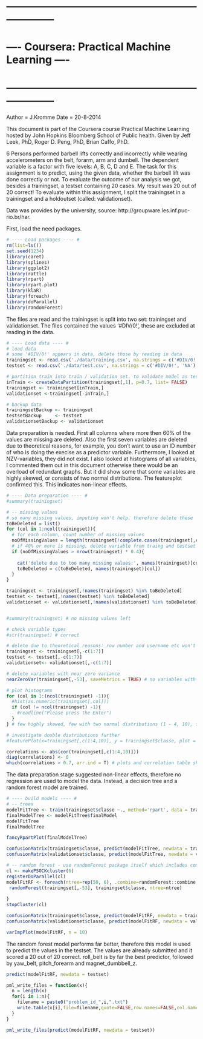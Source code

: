 # -------------------------------------------------------------------- #
# ----            Coursera: Practical Machine Learning            ---- #
# -------------------------------------------------------------------- #

Author = J.Kromme
Date = 20-8-2014

This document is part of the Coursera course Practical Machine Learning hosted by John Hopkins Bloomberg School of Public health. Given by Jeff Leek, PhD, Roger D. Peng, PhD, Brian Caffo, PhD.

6 Persons performed barbell lifts correctly and incorrectly while wearing accelerometers on the belt, forarm, arm and dumbell. The dependent variable is a factor with five levels: A, B, C, D and E. The task for this assignment is to predict, using the given data, whether the barbell lift was done correctly or not. To evaluate the outcome of our analysis we got, besides a trainingset, a testset containing 20 cases. My result was 20 out of 20 correct! To evaluate within this assignment, I split the trainingset in a trainingset and a holdoutset (called: validationset).

Data was provides by the university, source:  http://groupware.les.inf.puc-rio.br/har.

First, load the need packages. 
```r
# ---- Load packages ---- #
rm(list=ls())
set.seed(1234)
library(caret)
library(splines)
library(ggplot2)
library(rattle)
library(rpart)
library(rpart.plot)
library(klaR)
library(foreach)
library(doParallel)
library(randomForest)
```

The files are read and the trainingset is split into two set: trainingset and validationset. The files contained the values '#DIV/0!', these are excluded at reading in the data.

```r
# ---- Load data ---- #
# load data
# some '#DIV/0!' appears in data, delete those by reading in data
trainingset <- read.csv('./data/training.csv', na.strings = c('#DIV/0!', 'NA') )
testset <- read.csv('./data/test.csv', na.strings = c('#DIV/0!', 'NA') )

# partition train into train / validation set. to validate model as testset doesn't have a DV.
inTrain <- createDataPartition(trainingset[,1], p=0.7, list= FALSE)
trainingset <- trainingset[inTrain,]
validationset <-trainingset[-inTrain,]

# backup data
trainingsetBackup <- trainingset
testsetBackup     <- testset
validationsetBackup <- validationset
```


Data preparation is needed. First all columns where more then 60% of the values are missing are deleted. Also the first seven variables are deleted due to theoretical reasons, for example, you don't want to use an ID number of who is doing the execise as a predictor variable. Furthermore, I looked at NZV-variables, they did not exist. I also looked at histograms of all variables, I commented them out in this document otherwise there would be an overload of redundant graphs. But it did show some that some variables are highly skewed, or consists of two normal distributions. The featureplot confirmed this. This indicates non-linear effects.
```r
# ---- Data preparation ---- #
#summary(trainingset)

# -- missing values
# so many missing values, imputing won't help. therefore delete these
toBeDeleted = list()
for (col in 1:ncol(trainingset)){
  # for each column, count number of missing values
  noOfMissingValues = length(trainingset[!complete.cases(trainingset[,col]),col])
  # if 40% or more is missing, delete variable from traing and testset
  if (noOfMissingValues > nrow(trainingset) * 0.4){
    
    cat('delete due to too many missing values:', names(trainingset)[col], '\n')
    toBeDeleted = c(toBeDeleted, names(trainingset)[col])
  }
}

trainingset <- trainingset[,!names(trainingset) %in% toBeDeleted]
testset <- testset[,!names(testset) %in% toBeDeleted]
validationset <- validationset[,!names(validationset) %in% toBeDeleted]


#summary(trainingset) # no missing values left

# check variable types
#str(trainingset) # correct

# delete due to theoretical reasons: row number and username etc won't explain useful variance. so exclude from model
trainingset <- trainingset[,-c(1:7)]
testset <- testset[,-c(1:7)]
validationset<- validationset[,-c(1:7)]

# delete variables with near zero variance
nearZeroVar(trainingset[,-53], saveMetrics = TRUE) # no variables with NZV

# plot histograms
for (col in 1:(ncol(trainingset) -1)){
  #hist(as.numeric(trainingset[,col]))
  if (col != ncol(trainingset) -1){
    #readline("Please press the Enter")
  }
} # few highly skewed, few with two normal distributions (1 - 4, 10), few with many zero variables

# investigate double distributions further
#featurePlot(x=trainingset[,c(1:4,10)], y = trainingset$classe, plot = 'pairs')

correlations <- abs(cor(trainingset[,c(1:4,10)]))
diag(correlations) <- 0
which(correlations > 0.7, arr.ind = T) # plots and correlation table shows high correlations -> need for PCA as preprocessing proces
```

The data preparation stage suggested non-linear effects, therefore no regression are used to model the data. Instead, a decision tree and a random forest model are trained. 

```r
# ---- build models ---- #
# -- trees
modelFitTree <- train(trainingset$classe ~., method='rpart', data = trainingset[,-53])
finalModelTree <- modelFitTree$finalModel
modelFitTree
finalModelTree

fancyRpartPlot(finalModelTree)

confusionMatrix(trainingset$classe, predict(modelFitTree, newdata = trainingset))
confusionMatrix(validationset$classe, predict(modelFitTree, newdata = validationset))

# -- random forest - use randomForest package itself which includes combine function for doParallel
cl <- makePSOCKcluster(6)
registerDoParallel(cl)
modelFitRF <- foreach(ntree=rep(50, 6), .combine=randomForest::combine, .packages='randomForest') %dopar% {
 randomForest(trainingset[,-53], trainingset$classe, ntree=ntree)
 
}
stopCluster(cl)

confusionMatrix(trainingset$classe, predict(modelFitRF, newdata = trainingset))
confusionMatrix(validationset$classe, predict(modelFitRF, newdata = validationset))

varImpPlot(modelFitRF, n = 10)
```

The random forest model performs far better, therefore this model is used to predict the values in the testset. The values are already submitted and it scored a 20 out of 20 correct. roll_belt is by far the best predictor, followed by yaw_belt, pitch_forearm and magnet_dumbbell_z.


```r
predict(modelFitRF, newdata = testset)

pml_write_files = function(x){
  n = length(x)
  for(i in 1:n){
    filename = paste0("problem_id_",i,".txt")
    write.table(x[i],file=filename,quote=FALSE,row.names=FALSE,col.names=FALSE)
  }
}

pml_write_files(predict(modelFitRF, newdata = testset))

```